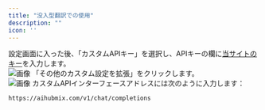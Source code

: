 ```yaml
---
title: "没入型翻訳での使用"
description: ""
icon: ''
---
```


設定画面に入った後、「カスタムAPIキー」を選択し、APIキーの欄に[当サイトのキー](https://aihubmix.com/token)を入力します。  
![画像](/media/en/image7.png) 
「その他のカスタム設定を拡張」をクリックします。  
![画像](/media/en/image8.png) 
カスタムAPIインターフェースアドレスには次のように入力します：
```
https://aihubmix.com/v1/chat/completions
```